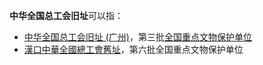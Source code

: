 '''中华全国总工会旧址'''可以指：
* [[中华全国总工会旧址_(广州)|中华全国总工会旧址 (广州)]]，第三批[[全国重点文物保护单位|全国重点文物保护单位]]
* [[漢口中華全國總工會舊址|漢口中華全國總工會舊址]]，第六批全国重点文物保护单位

{{disambig|cat=八字以上消歧义}}
